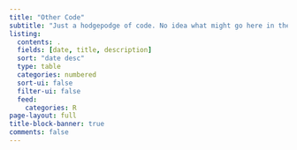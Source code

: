 ```yaml
---
title: "Other Code"
subtitle: "Just a hodgepodge of code. No idea what might go here in the future. It's mostly a place for me to put code that I *want* to make public but have no good place to put it."
listing:
  contents: .
  fields: [date, title, description]
  sort: "date desc"
  type: table
  categories: numbered
  sort-ui: false
  filter-ui: false
  feed: 
    categories: R
page-layout: full
title-block-banner: true
comments: false
---
```

